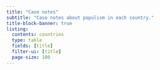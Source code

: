 ```yaml
---
title: "Case notes"
subtitle: "Case notes about populism in each country."
title-block-banner: true
listing:
  contents: countries
  type: table
  fields: [title]
  filter-ui: [title]
  page-size: 100
---
```

